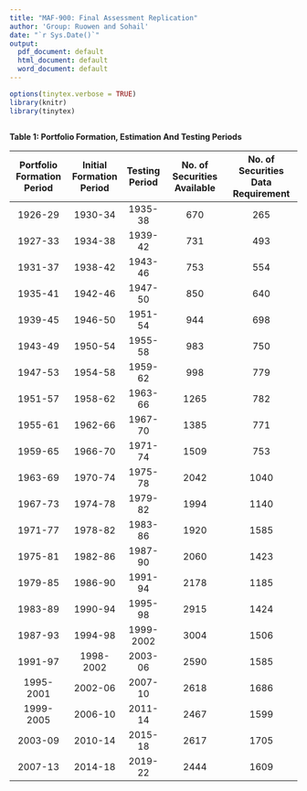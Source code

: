 ```yaml
---
title: "MAF-900: Final Assessment Replication"
author: 'Group: Ruowen and Sohail'
date: "`r Sys.Date()`"
output:
  pdf_document: default
  html_document: default
  word_document: default
---
```




```r
options(tinytex.verbose = TRUE)
library(knitr)
library(tinytex)



```
 
 
 
 **Table 1: Portfolio Formation, Estimation And Testing Periods**			

 
 **Portfolio Formation Period** | **Initial Formation Period** | **Testing Period** | **No. of Securities Available** | **No. of Securities Data Requirement** 
:------------------------------:|:----------------------------:|:------------------:|:-------------------------------:|:--------------------------------------:
 1926-29                        | 1930-34                      | 1935-38            | 670                             | 265                                    
 1927-33                        | 1934-38                      | 1939-42            | 731                             | 493                                    
 1931-37                        | 1938-42                      | 1943-46            | 753                             | 554                                    
 1935-41                        | 1942-46                      | 1947-50            | 850                             | 640                                    
 1939-45                        | 1946-50                      | 1951-54            | 944                             | 698                                    
 1943-49                        | 1950-54                      | 1955-58            | 983                             | 750                                    
 1947-53                        | 1954-58                      | 1959-62            | 998                             | 779                                    
 1951-57                        | 1958-62                      | 1963-66            | 1265                            | 782                                    
 1955-61                        | 1962-66                      | 1967-70            | 1385                            | 771                                    
 1959-65                        | 1966-70                      | 1971-74            | 1509                            | 753                                    
 1963-69                        | 1970-74                      | 1975-78            | 2042                            | 1040                                   
 1967-73                        | 1974-78                      | 1979-82            | 1994                            | 1140                                   
 1971-77                        | 1978-82                      | 1983-86            | 1920                            | 1585                                   
 1975-81                        | 1982-86                      | 1987-90            | 2060                            | 1423                                   
 1979-85                        | 1986-90                      | 1991-94            | 2178                            | 1185                                   
 1983-89                        | 1990-94                      | 1995-98            | 2915                            | 1424                                   
 1987-93                        | 1994-98                      | 1999-2002          | 3004                            | 1506                                   
 1991-97                        | 1998-2002                    | 2003-06            | 2590                            | 1585                                   
 1995-2001                      | 2002-06                      | 2007-10            | 2618                            | 1686                                   
 1999-2005                      | 2006-10                      | 2011-14            | 2467                            | 1599                                   
 2003-09                        | 2010-14                      | 2015-18            | 2617                            | 1705                                   
 2007-13                        | 2014-18                      | 2019-22            | 2444                            | 1609                                   








